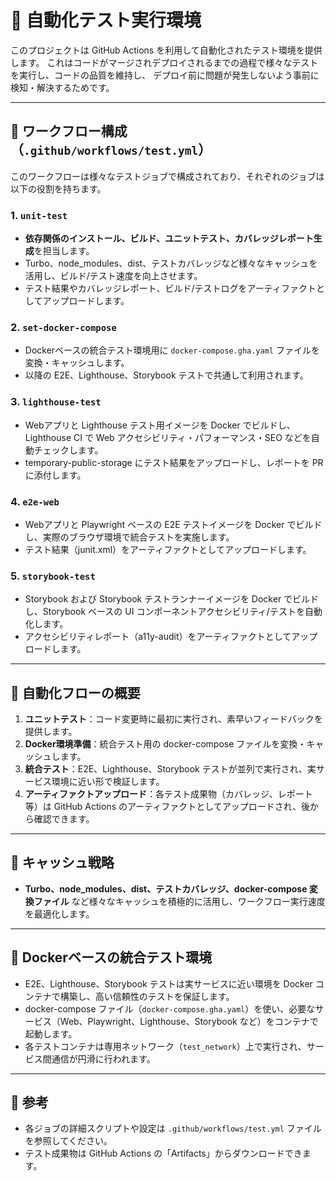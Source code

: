 # 🤖 自動化テスト実行環境

このプロジェクトは GitHub Actions を利用して自動化されたテスト環境を提供します。
これはコードがマージされデプロイされるまでの過程で様々なテストを実行し、コードの品質を維持し、
デプロイ前に問題が発生しないよう事前に検知・解決するためです。

---

## 🔄 ワークフロー構成（`.github/workflows/test.yml`）

このワークフローは様々なテストジョブで構成されており、それぞれのジョブは以下の役割を持ちます。

### 1. `unit-test`
- **依存関係のインストール、ビルド、ユニットテスト、カバレッジレポート生成**を担当します。
- Turbo、node_modules、dist、テストカバレッジなど様々なキャッシュを活用し、ビルド/テスト速度を向上させます。
- テスト結果やカバレッジレポート、ビルド/テストログをアーティファクトとしてアップロードします。

### 2. `set-docker-compose`
- Dockerベースの統合テスト環境用に `docker-compose.gha.yaml` ファイルを変換・キャッシュします。
- 以降の E2E、Lighthouse、Storybook テストで共通して利用されます。

### 3. `lighthouse-test`
- Webアプリと Lighthouse テスト用イメージを Docker でビルドし、Lighthouse CI で Web アクセシビリティ・パフォーマンス・SEO などを自動チェックします。
- temporary-public-storage にテスト結果をアップロードし、レポートを PR に添付します。

### 4. `e2e-web`
- Webアプリと Playwright ベースの E2E テストイメージを Docker でビルドし、実際のブラウザ環境で統合テストを実施します。
- テスト結果（junit.xml）をアーティファクトとしてアップロードします。

### 5. `storybook-test`
- Storybook および Storybook テストランナーイメージを Docker でビルドし、Storybook ベースの UI コンポーネントアクセシビリティ/テストを自動化します。
- アクセシビリティレポート（a11y-audit）をアーティファクトとしてアップロードします。

---

## 🔁 自動化フローの概要

1. **ユニットテスト**：コード変更時に最初に実行され、素早いフィードバックを提供します。
2. **Docker環境準備**：統合テスト用の docker-compose ファイルを変換・キャッシュします。
3. **統合テスト**：E2E、Lighthouse、Storybook テストが並列で実行され、実サービス環境に近い形で検証します。
4. **アーティファクトアップロード**：各テスト成果物（カバレッジ、レポート等）は GitHub Actions のアーティファクトとしてアップロードされ、後から確認できます。

---

## 💾 キャッシュ戦略

- **Turbo、node_modules、dist、テストカバレッジ、docker-compose 変換ファイル** など様々なキャッシュを積極的に活用し、ワークフロー実行速度を最適化します。

---

## 🐳 Dockerベースの統合テスト環境

- E2E、Lighthouse、Storybook テストは実サービスに近い環境を Docker コンテナで構築し、高い信頼性のテストを保証します。
- docker-compose ファイル（`docker-compose.gha.yaml`）を使い、必要なサービス（Web、Playwright、Lighthouse、Storybook など）をコンテナで起動します。
- 各テストコンテナは専用ネットワーク（`test_network`）上で実行され、サービス間通信が円滑に行われます。

---

## 📌 参考

- 各ジョブの詳細スクリプトや設定は `.github/workflows/test.yml` ファイルを参照してください。
- テスト成果物は GitHub Actions の「Artifacts」からダウンロードできます。

